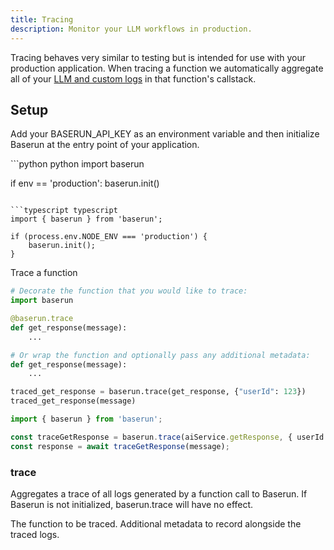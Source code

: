 ```yaml
---
title: Tracing
description: Monitor your LLM workflows in production.
---
```


Tracing behaves very similar to testing but is intended for use with your production application. When tracing a function we automatically aggregate all of your [LLM and custom logs](/logging) in that function's callstack.

## Setup

Add your BASERUN_API_KEY as an environment variable and then initialize Baserun at the entry point of your application.

<CodeGroup>
```python python
import baserun

if env == 'production':
    baserun.init()
```

```typescript typescript
import { baserun } from 'baserun';

if (process.env.NODE_ENV === 'production') {
    baserun.init();
}
```
</CodeGroup>

Trace a function
<CodeGroup>
```python python
# Decorate the function that you would like to trace:
import baserun

@baserun.trace
def get_response(message):
    ...

# Or wrap the function and optionally pass any additional metadata:
def get_response(message):
    ...

traced_get_response = baserun.trace(get_response, {"userId": 123})
traced_get_response(message)
```

```typescript typescript
import { baserun } from 'baserun';

const traceGetResponse = baserun.trace(aiService.getResponse, { userId: 123 });
const response = await traceGetResponse(message);
```
</CodeGroup>

### trace

Aggregates a trace of all logs generated by a function call to Baserun. If Baserun is not initialized, baserun.trace will have no effect.

<ParamField path="function" type="Function">
    The function to be traced.
</ParamField>
<ParamField path="metadata" type="object, optional">
    Additional metadata to record alongside the traced logs.
</ParamField>